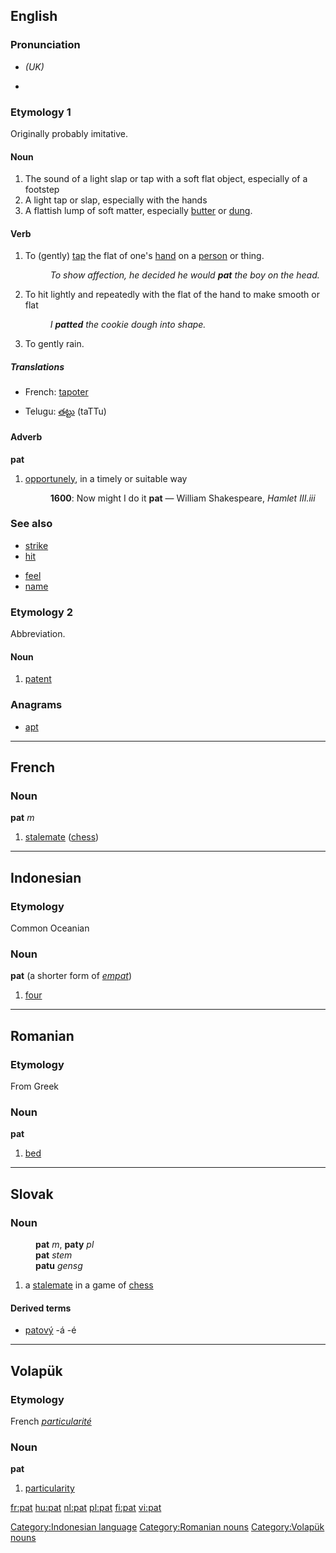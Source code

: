 {{see|Pat}}
==English==

===Pronunciation===
*{{IPA|/pæt/}} ''(UK)''
*{{audio|en-us-pat.ogg|Audio (US)}}

===Etymology 1===
Originally probably imitative.

====Noun====
{{en-noun}}

# The sound of a light slap or tap with a soft flat object, especially of a footstep
# A light tap or slap, especially with the hands
# A flattish lump of soft matter, especially [[butter]] or [[dung]].

====Verb====
{{en-verb|pat|t|ed}}

#To (gently) [[tap]] the flat of one's [[hand]] on a [[person]] or thing.
#:''To show affection, he decided he would '''pat''' the boy on the head.''
# To hit lightly and repeatedly with the flat of the hand to make smooth or flat
#:''I '''patted''' the cookie dough into shape.''
#To gently rain.

=====Translations=====
{{top}}
*French: [[tapoter]]
{{mid}}
*Telugu: [[తట్టు]] (taTTu)
{{bottom}}

====Adverb====
'''pat'''
# [[opportunely]], in a timely or suitable way
#:'''1600''': Now might I do it '''pat''' — William Shakespeare, ''Hamlet III.iii''

===See also===
{{top2}}
*[[strike]]
*[[hit]]
{{mid2}}
*[[feel]]
*[[name]]
{{bottom}}

===Etymology 2===
Abbreviation.

====Noun====
{{en-noun}}

# [[patent]]

===Anagrams===
*[[apt]]

----

==French==

===Noun===
'''pat''' ''m''

# [[stalemate]] ([[chess]])

----

==Indonesian==

===Etymology===
Common Oceanian
===Noun===
'''pat''' (a shorter form of ''[[empat]]'')

# [[four]]

[[Category:Indonesian language]]

----

==Romanian==

===Etymology===
From Greek
===Noun===
'''pat'''

# [[bed]]

[[Category:Romanian nouns]]

----

==Slovak==

===Noun===
:'''pat''' ''m'', '''paty''' ''pl''
:'''pat''' ''stem''
:'''patu''' ''gensg''
# a [[stalemate]] in a game of [[chess]]

====Derived terms====
* [[patový]] -á -é

----

==Volapük==

{{vo-noun|pat}}
===Etymology===
French ''[[particularité]]''
===Noun===
'''pat'''

# [[particularity]]

[[Category:Volapük nouns]]

[[fr:pat]]
[[hu:pat]]
[[nl:pat]]
[[pl:pat]]
[[fi:pat]]
[[vi:pat]]